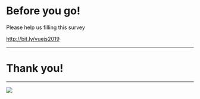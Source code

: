 
# Before you go!

Please help us filling this survey

http://bit.ly/vuejs2019


---

# Thank you!

---


![](./slides/images/academy-social.png)
